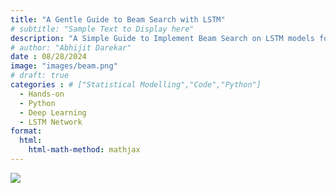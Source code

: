 ```yaml
---
title: "A Gentle Guide to Beam Search with LSTM"
# subtitle: "Sample Text to Display here"
description: "A Simple Guide to Implement Beam Search on LSTM models for better text generation."
# author: "Abhijit Darekar"
date : 08/28/2024
image: "images/beam.png"
# draft: true
categories : # ["Statistical Modelling","Code","Python"]
  - Hands-on
  - Python
  - Deep Learning
  - LSTM Network
format:
  html:
    html-math-method: mathjax
---
```



![](images/beam.png)



